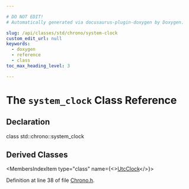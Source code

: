 ```yaml
---

# DO NOT EDIT!
# Automatically generated via docusaurus-plugin-doxygen by Doxygen.

slug: /api/classes/std/chrono/system-clock
custom_edit_url: null
keywords:
  - doxygen
  - reference
  - class
toc_max_heading_level: 3

---
```





# The `system_clock` Class Reference

<DoxygenPage pluginConfig={pluginConfig}>



## Declaration

<CodeBlock>class std::chrono::system_clock</CodeBlock>

## Derived Classes

<MembersIndex>

<MembersIndexItem
  type="class"
  name={<><a href="/docs/api/classes/llvm/sys/utcclock">UtcClock</a></>}>
</MembersIndexItem>

</MembersIndex>


Definition at line 38 of file <a href="/docs/api/files/include/include/llvm/include/llvm/support/chrono-h">Chrono.h</a>.

</DoxygenPage>
